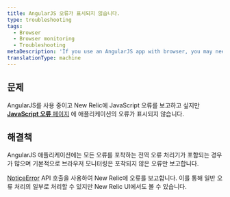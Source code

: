 ```yaml
---
title: AngularJS 오류가 표시되지 않습니다.
type: troubleshooting
tags:
  - Browser
  - Browser monitoring
  - Troubleshooting
metaDescription: 'If you use an AngularJS app with browser, you may need to use NREUM.noticeError to report uncaught errors.'
translationType: machine
---
```


## 문제

AngularJS를 사용 중이고 New Relic에 JavaScript 오류를 보고하고 싶지만 [**JavaScript 오류** 페이지](/docs/browser/new-relic-browser/browser-pro-features/js-errors-dashboard-examining-errors-over-time) 에 애플리케이션의 오류가 표시되지 않습니다.

## 해결책

AngularJS 애플리케이션에는 모든 오류를 포착하는 전역 오류 처리기가 포함되는 경우가 많으며 기본적으로 브라우저 모니터링은 포착되지 않은 오류만 보고합니다.

[NoticeError](/docs/browser/new-relic-browser/browser-agent-spa-api/newrelicnoticeerror-browser-agent-api) API 호출을 사용하여 New Relic에 오류를 보고합니다. 이를 통해 일반 오류 처리의 일부로 처리할 수 있지만 New Relic UI에서도 볼 수 있습니다.